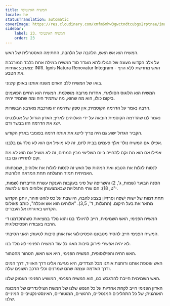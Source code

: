 ```yaml
---
title: המשיח האינטימי
locale: he
statusTranslation: automatic
coverImage: https://res.cloudinary.com/xmfm6mhw3gwctndtcubgx2rptnae/image/upload/v1741354419/small_cover_la_gran_rebelion_28716e29d2.webp
sidebar:
    label: 23. המשיח האינטימי
    order: 23
---
```

המשיח הוא אש האש, הלהבה של הלהבה, החתימה האסטרלית של האש.

על צלב הקדוש מעונה של הגולגולתא מוגדר סוד המשיח במילה אחת בלבד המורכבת מארבע אותיות: INRI. Ignis Natura Renovatur Integram - האש מחדשת ללא הרף את הטבע.

בואו של המשיח ללב האדם משנה אותנו באופן קיצוני.

המשיח הוא הלוגוס הסולארי, אחדות מרובה מושלמת. המשיח הוא החיים הפועמים ביקום כולו, הוא מה שהוא, מה שתמיד היה ומה שתמיד יהיה.

הרבה נאמר על הדרמה הקוסמית; אין ספק שדרמה זו מורכבת מארבע הבשורות.

נאמר לנו שהדרמה הקוסמית הובאה על ידי האלוהים לארץ; האדון הגדול של אטלנטיס ייצג את הדרמה הזו בבשר ודם.

הקביר הגדול ישוע גם היה צריך לייצג את אותה דרמה בפומבי בארץ הקודש.

אפילו אם המשיח נולד אלף פעמים בבית לחם, זה לא מועיל אם הוא לא נולד גם בלבנו.

אפילו אם הוא מת וקם לתחייה ביום השלישי מבין המתים, זה לא מועיל אם הוא לא מת וקם לתחייה גם בנו.

לנסות לגלות את הטבע ואת המהות של האש זה לנסות לגלות את אלוהים, שנוכחותו האמיתית תמיד התגלתה תחת המראה הלוהטת.

הסנה הבוער (שמות, ג', 2) והשריפה של סיני בעקבות הענקת עשרת הדיברות (שמות, י"ט, 18): הם שתי התגלויות שבאמצעותן אלוהים הופיע למשה.

תחת דמות של ישות יַשְׁפֵּה וְסַרְדִּיּוֹן בצבע להבה, היושבת על כס לוהט וזוהר, יוחנן הקדוש מתאר את בעל היקום. (התגלות, ד', 3,5). "אלוהינו הוא אש אוכלה", כותב פאולוס הקדוש באיגרתו אל העברים.

המשיח הפנימי, האש השמימית, חייב להיוולד בנו והוא נולד במציאות כשהתקדמנו די הרבה בעבודה הפסיכולוגית.

המשיח הפנימי חייב להסיר מטבענו הפסיכולוגי את אותן סיבות לטעות; האני הסיבתי.

לא יהיה אפשרי פירוק סיבות האגו כל עוד המשיח הפנימי לא נולד בנו.

האש החיה והפילוסופית, המשיח הפנימי, היא אש האש, הטהור מהטהור.

האש עוטפת אותנו ורוחצת אותנו מכל הצדדים, היא מגיעה אלינו דרך האוויר, דרך המים ודרך האדמה עצמה שהם שמרנים וכלי הרכב השונים שלה.

האש השמימית חייבת להתגבש בנו, הוא המשיח הפנימי, המושיע הפנימי העמוק שלנו.

האדון הפנימי חייב לקחת אחריות על כל הנפש שלנו של חמשת הצילינדרים של המכונה האורגנית; של כל התהליכים המנטליים, הרגשיים, המוטוריים, האינסטינקטיביים המיניים שלנו.

